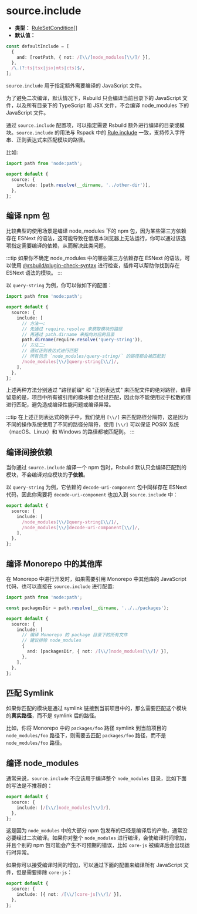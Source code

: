 # source.include

- **类型：** [RuleSetCondition[]](https://rspack.dev/zh/config/module#condition)
- **默认值：**

```ts
const defaultInclude = [
  {
    and: [rootPath, { not: /[\\/]node_modules[\\/]/ }],
  },
  /\.(?:ts|tsx|jsx|mts|cts)$/,
];
```

`source.include` 用于指定额外需要编译的 JavaScript 文件。

为了避免二次编译，默认情况下，Rsbuild 只会编译当前目录下的 JavaScript 文件，以及所有目录下的 TypeScript 和 JSX 文件，不会编译 node_modules 下的 JavaScript 文件。

通过 `source.include` 配置项，可以指定需要 Rsbuild 额外进行编译的目录或模块。`source.include` 的用法与 Rspack 中的 [Rule.include](https://rspack.dev/zh/config/module#ruleinclude) 一致，支持传入字符串、正则表达式来匹配模块的路径。

比如:

```ts
import path from 'node:path';

export default {
  source: {
    include: [path.resolve(__dirname, '../other-dir')],
  },
};
```

## 编译 npm 包

比较典型的使用场景是编译 node_modules 下的 npm 包，因为某些第三方依赖存在 ESNext 的语法，这可能导致在低版本浏览器上无法运行，你可以通过该选项指定需要编译的依赖，从而解决此类问题。

:::tip
如果你不确定 node_modules 中的哪些第三方依赖存在 ESNext 的语法，可以使用 [@rsbuild/plugin-check-syntax](https://github.com/rspack-contrib/rsbuild-plugin-check-syntax) 进行检查，插件可以帮助你找到存在 ESNext 语法的模块。
:::

以 `query-string` 为例，你可以做如下的配置：

```ts
import path from 'node:path';

export default {
  source: {
    include: [
      // 方法一:
      // 先通过 require.resolve 来获取模块的路径
      // 再通过 path.dirname 来指向对应的目录
      path.dirname(require.resolve('query-string')),
      // 方法二:
      // 通过正则表达式进行匹配
      // 所有包含 `node_modules/query-string/` 的路径都会被匹配到
      /node_modules[\\/]query-string[\\/]/,
    ],
  },
};
```

上述两种方法分别通过 "路径前缀" 和 "正则表达式" 来匹配文件的绝对路径，值得留意的是，项目中所有被引用的模块都会经过匹配，因此你不能使用过于松散的值进行匹配，避免造成编译性能问题或编译异常。

:::tip
在上述正则表达式的例子中，我们使用 `[\\/]` 来匹配路径分隔符，这是因为不同的操作系统使用了不同的路径分隔符，使用 `[\\/]` 可以保证 POSIX 系统（macOS、Linux）和 Windows 的路径都被匹配到。
:::

## 编译间接依赖

当你通过 `source.include` 编译一个 npm 包时，Rsbuild 默认只会编译匹配到的模块，不会编译对应模块的**子依赖**。

以 `query-string` 为例，它依赖的 `decode-uri-component` 包中同样存在 ESNext 代码，因此你需要将 `decode-uri-component` 也加入到 `source.include` 中：

```ts
export default {
  source: {
    include: [
      /node_modules[\\/]query-string[\\/]/,
      /node_modules[\\/]decode-uri-component[\\/]/,
    ],
  },
};
```

## 编译 Monorepo 中的其他库

在 Monorepo 中进行开发时，如果需要引用 Monorepo 中其他库的 JavaScript 代码，也可以直接在 `source.include` 进行配置:

```ts
import path from 'node:path';

const packagesDir = path.resolve(__dirname, '../../packages');

export default {
  source: {
    include: [
      // 编译 Monorepo 的 package 目录下的所有文件
      // 建议排除 node_modules
      {
        and: [packagesDir, { not: /[\\/]node_modules[\\/]/ }],
      },
    ],
  },
};
```

## 匹配 Symlink

如果你匹配的模块是通过 symlink 链接到当前项目中的，那么需要匹配这个模块的**真实路径**，而不是 symlink 后的路径。

比如，你将 Monorepo 中的 `packages/foo` 路径 symlink 到当前项目的 `node_modules/foo` 路径下，则需要去匹配 `packages/foo` 路径，而不是 `node_modules/foo` 路径。

## 编译 node_modules

通常来说，`source.include` 不应该用于编译整个 `node_modules` 目录，比如下面的写法是不推荐的：

```ts
export default {
  source: {
    include: [/[\\/]node_modules[\\/]/],
  },
};
```

这是因为 `node_modules` 中的大部分 npm 包发布的已经是编译后的产物，通常没必要经过二次编译。如果你对整个 `node_modules` 进行编译，会使编译时间增加，并且个别的 npm 包可能会产生不可预期的错误，比如 `core-js` 被编译后会出现运行时异常。

如果你可以接受编译时间的增加，可以通过下面的配置来编译所有 JavaScript 文件，但是需要排除 `core-js`：

```ts
export default {
  source: {
    include: [{ not: /[\\/]core-js[\\/]/ }],
  },
};
```
